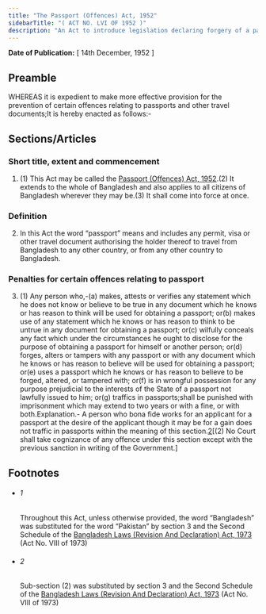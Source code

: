 ```yaml
---
title: "The Passport (Offences) Act, 1952"
sidebarTitle: "( ACT NO. LVI OF 1952 )"
description: "An Act to introduce legislation declaring forgery of a passport or a false statement in an application for a passport to be punishable offences. 1♣"
---
```


**Date of Publication:** [ 14th December, 1952 ]

## Preamble

WHEREAS it is expedient to make more effective provision for the prevention of certain offences relating to passports and other travel documents;It is hereby enacted as follows:-

## Sections/Articles

### Short title, extent and commencement

1. (1) This Act may be called the [Passport (Offences) Act, 1952](/act-252.html "Passport (Offences) Act, 1952").(2) It extends to the whole of Bangladesh and also applies to all citizens of Bangladesh wherever they may be.(3) It shall come into force at once.

### Definition

2. In this Act the word “passport” means and includes any permit, visa or other travel document authorising the holder thereof to travel from Bangladesh to any other country, or from any other country to Bangladesh.

### Penalties for certain offences relating to passport

3. (1) Any person who,-(a) makes, attests or verifies any statement which he does not know or believe to be true in any document which he knows or has reason to think will be used for obtaining a passport; or(b) makes use of any statement which he knows or has reason to think to be untrue in any document for obtaining a passport; or(c) wilfully conceals any fact which under the circumstances he ought to disclose for the purpose of obtaining a passport for himself or another person; or(d) forges, alters or tampers with any passport or with any document which he knows or has reason to believe will be used for obtaining a passport; or(e) uses a passport which he knows or has reason to believe to be forged, altered, or tampered with; or(f) is in wrongful possession for any purpose prejudicial to the interests of the State of a passport not lawfully issued to him; or(g) traffics in passports;shall be punished with imprisonment which may extend to two years or with a fine, or with both.Explanation.- A person who bona fide works for an applicant for a passport at the desire of the applicant though it may be for a gain does not traffic in passports within the meaning of this section.[2](1)[(2) No Court shall take cognizance of any offence under this section except with the previous sanction in writing of the Government.]

## Footnotes

- ###### 1

  Throughout this Act, unless otherwise provided, the word “Bangladesh” was substituted for the word “Pakistan” by section 3 and the Second Schedule of the [Bangladesh Laws (Revision And Declaration) Act, 1973](/act-430.html "Bangladesh Laws (Revision And Declaration) Act, 1973") (Act No. VIII of 1973)

- ###### 2

  Sub-section (2) was substituted by section 3 and the Second Schedule of the [Bangladesh Laws (Revision And Declaration) Act, 1973](/act-430.html "Bangladesh Laws (Revision And Declaration) Act, 1973") (Act No. VIII of 1973)
